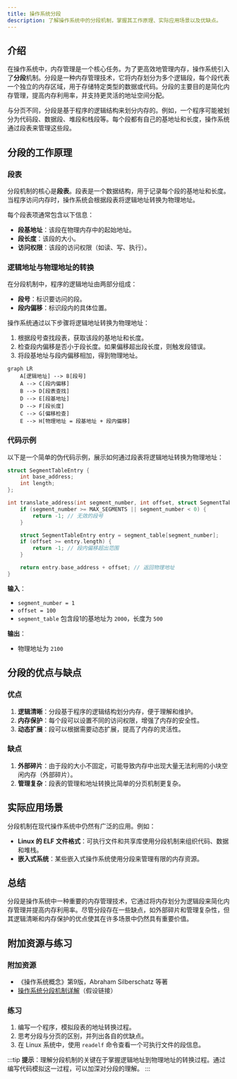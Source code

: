 ```yaml
---
title: 操作系统分段
description: 了解操作系统中的分段机制，掌握其工作原理、实际应用场景以及优缺点。
---
```


## 介绍

在操作系统中，内存管理是一个核心任务。为了更高效地管理内存，操作系统引入了**分段**机制。分段是一种内存管理技术，它将内存划分为多个逻辑段，每个段代表一个独立的内存区域，用于存储特定类型的数据或代码。分段的主要目的是简化内存管理，提高内存利用率，并支持更灵活的地址空间分配。

与分页不同，分段是基于程序的逻辑结构来划分内存的。例如，一个程序可能被划分为代码段、数据段、堆段和栈段等。每个段都有自己的基地址和长度，操作系统通过段表来管理这些段。

## 分段的工作原理

### 段表

分段机制的核心是**段表**。段表是一个数据结构，用于记录每个段的基地址和长度。当程序访问内存时，操作系统会根据段表将逻辑地址转换为物理地址。

每个段表项通常包含以下信息：
- **段基地址**：该段在物理内存中的起始地址。
- **段长度**：该段的大小。
- **访问权限**：该段的访问权限（如读、写、执行）。

### 逻辑地址与物理地址的转换

在分段机制中，程序的逻辑地址由两部分组成：
- **段号**：标识要访问的段。
- **段内偏移**：标识段内的具体位置。

操作系统通过以下步骤将逻辑地址转换为物理地址：
1. 根据段号查找段表，获取该段的基地址和长度。
2. 检查段内偏移是否小于段长度。如果偏移超出段长度，则触发段错误。
3. 将段基地址与段内偏移相加，得到物理地址。

```mermaid
graph LR
    A[逻辑地址] --> B[段号]
    A --> C[段内偏移]
    B --> D[段表查找]
    D --> E[段基地址]
    D --> F[段长度]
    C --> G[偏移检查]
    E --> H[物理地址 = 段基地址 + 段内偏移]
```

### 代码示例

以下是一个简单的伪代码示例，展示如何通过段表将逻辑地址转换为物理地址：

```c
struct SegmentTableEntry {
    int base_address;
    int length;
};

int translate_address(int segment_number, int offset, struct SegmentTableEntry segment_table[]) {
    if (segment_number >= MAX_SEGMENTS || segment_number < 0) {
        return -1; // 无效的段号
    }

    struct SegmentTableEntry entry = segment_table[segment_number];
    if (offset >= entry.length) {
        return -1; // 段内偏移超出范围
    }

    return entry.base_address + offset; // 返回物理地址
}
```

**输入**：
- `segment_number = 1`
- `offset = 100`
- `segment_table` 包含段1的基地址为 `2000`，长度为 `500`

**输出**：
- 物理地址为 `2100`

## 分段的优点与缺点

### 优点
1. **逻辑清晰**：分段基于程序的逻辑结构划分内存，便于理解和维护。
2. **内存保护**：每个段可以设置不同的访问权限，增强了内存的安全性。
3. **动态扩展**：段可以根据需要动态扩展，提高了内存的灵活性。

### 缺点
1. **外部碎片**：由于段的大小不固定，可能导致内存中出现大量无法利用的小块空闲内存（外部碎片）。
2. **管理复杂**：段表的管理和地址转换比简单的分页机制更复杂。

## 实际应用场景

分段机制在现代操作系统中仍然有广泛的应用。例如：
- **Linux 的 ELF 文件格式**：可执行文件和共享库使用分段机制来组织代码、数据和堆栈。
- **嵌入式系统**：某些嵌入式操作系统使用分段来管理有限的内存资源。

## 总结

分段是操作系统中一种重要的内存管理技术，它通过将内存划分为逻辑段来简化内存管理并提高内存利用率。尽管分段存在一些缺点，如外部碎片和管理复杂性，但其逻辑清晰和内存保护的优点使其在许多场景中仍然具有重要价值。

## 附加资源与练习

### 附加资源
- 《操作系统概念》第9版，Abraham Silberschatz 等著
- [操作系统分段机制详解](https://example.com)（假设链接）

### 练习
1. 编写一个程序，模拟段表的地址转换过程。
2. 思考分段与分页的区别，并列出各自的优缺点。
3. 在 Linux 系统中，使用 `readelf` 命令查看一个可执行文件的段信息。

:::tip
**提示**：理解分段机制的关键在于掌握逻辑地址到物理地址的转换过程。通过编写代码模拟这一过程，可以加深对分段的理解。
:::